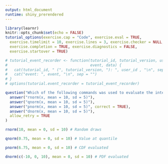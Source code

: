 ```yaml
---
output: html_document
runtime: shiny_prerendered
---
```


```r
library(learnr)
knitr::opts_chunk$set(echo = FALSE)
tutorial_options(exercise.cap = "Code", exercise.eval = TRUE,
  exercise.timelimit = 10, exercise.lines = 3, exercise.checker = NULL,
  exercise.completion = TRUE, exercise.diagnostics = FALSE,
  exercise.startover = TRUE)

# tutorial_event_recorder <- function(tutorial_id, tutorial_version, user_id, 
#                                     event, data) {
#   cat(tutorial_id, " (", tutorial_version, "): ", user_id , "\n", sep = "")
#   cat("event: ", event, "\n", sep = "")
# }
# options(tutorial.event_recorder = tutorial_event_recorder)

```

```r
question("Which of the following commands was used to evaluate the integral above $\\left(  P(X≤x)\\right)$?",
  answer("rnorm(x, mean = 10, sd = 5)"),
  answer("qnorm(x, mean = 10, sd = 5)"),
  answer("pnorm(x, mean = 10, sd = 5)", correct = TRUE),
  answer("dnorm(x, mean = 10, sd = 5)"),
  allow_retry = TRUE
)
```

```r
rnorm(10, mean = 0, sd = 10) # Random draws
```

```r
qnorm(0.75, mean = 0, sd = 10) # Value at quantile
```

```r
pnorm(6.75, mean = 0, sd = 10) # CDF evaluated
```

```r
dnorm(c(-10, 0, 10), mean = 0, sd = 10) # PDF evaluated
```
